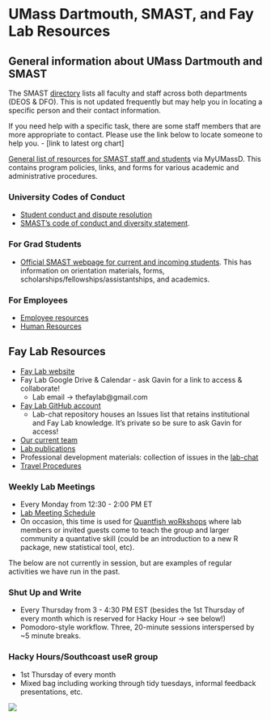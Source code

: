 # UMass Dartmouth, SMAST, and Fay Lab Resources {#umassd-resources}

## General information about UMass Dartmouth and SMAST

The SMAST [directory](https://www.umassd.edu/smast/about/directory/) lists all faculty and staff across both departments (DEOS & DFO). This is not updated frequently but may help you in locating a specific person and their contact information.

If you need help with a specific task, there are some staff members that are more appropriate to contact. Please use the link below to locate someone to help you. 
- [link to latest org chart]

[General list of resources for SMAST staff and students](https://my.umassd.edu/group/smast-occupants) via MyUMassD. This contains program policies, links, and forms for various academic and administrative procedures.  

### University Codes of Conduct

- [Student conduct and dispute resolution](https://www.umassd.edu/studentaffairs/departments/student-conduct-and-dispute-resolution/)
- [SMAST's code of conduct and diversity statement](https://www.umassd.edu/media/umassdartmouth/smast/lab-pdf-files/SMAST-Code-of-Conduct-and-Diversity-Statement.pdf).

### For Grad Students

- [Official SMAST webpage for current and incoming students](https://www.umassd.edu/smast/admissions--aid/current-students/). This has information on orientation materials, forms, scholarships/fellowships/assistantships, and academics.

### For Employees

- [Employee resources](https://www.umassd.edu/hr/employee-resources/)
- [Human Resources](https://www.umassd.edu/hr/)

##  Fay Lab Resources

* [Fay Lab website](http://www.smast.umassd.edu/lab_fay/)
* Fay Lab Google Drive & Calendar - ask Gavin for a link to access & collaborate!
    - Lab email -> thefaylab@gmail.com
* [Fay Lab GitHub account](https://github.com/thefaylab)
    - Lab-chat repository houses an Issues list that retains institutional and Fay Lab knowledge. It's private so be sure to ask Gavin for access!
* [Our current team](http://www.smast.umassd.edu/lab_fay/?page_id=10) 
* [Lab publications](http://www.smast.umassd.edu/lab_fay/?page_id=15)
* Professional development materials: collection of issues in the [lab-chat](https://github.com/thefaylab/lab-chat)
* [Travel Procedures](https://github.com/thefaylab/lab-chat/issues/24)

### Weekly Lab Meetings
- Every Monday from 12:30 - 2:00 PM ET
- [Lab Meeting Schedule](https://github.com/thefaylab/lab-manual/wiki/Lab-Meeting-Schedule)
- On occasion, this time is used for [Quantfish woRkshops](https://twitter.com/gavin_fay/status/1247634965782806529?lang=en) where lab members or invited guests come to teach the group and larger community a quantative skill (could be an introduction to a new R package, new statistical tool, etc).

The below are not currently in session, but are examples of regular activities we have run in the past.  

### Shut Up and Write
- Every Thursday from 3 - 4:30 PM EST (besides the 1st Thursday of every month which is reserved for Hacky Hour -> see below!)
- Pomodoro-style workflow. Three, 20-minute sessions interspersed by ~5 minute breaks.

### Hacky Hours/Southcoast useR group
- 1st Thursday of every month
- Mixed bag including working through tidy tuesdays, informal feedback presentations, etc.

![](img/faylab-carousel_2024-10-28.png)
